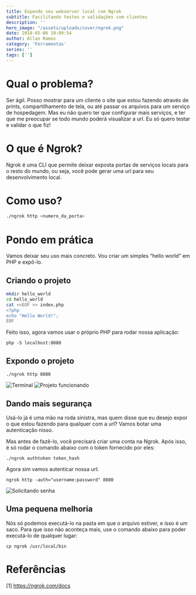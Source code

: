 ```yaml
---
title: Expondo seu webserver local com Ngrok
subtitle: Facilitando testes e validações com clientes
description: ''
hero_image: "/assets/uploads/cover/ngrok.png"
date: 2018-05-06 10:09:54
author: Allan Ramos
category: 'Ferramentas'
series: ''
tags: ['']
---
```


# Qual o problema?

Ser ágil. Posso mostrar para um cliente o site que estou fazendo através de prints, compartilhamento de tela, ou até passar os arquivos para um serviço de hospedagem. Mas eu não quero ter que configurar mais serviços, e ter que me preocupar se todo mundo poderá visualizar a url. Eu só quero testar e validar o que fiz!

# O que é Ngrok?

Ngrok é uma CLI que permite deixar exposta portas de serviços locais para o resto do mundo, ou seja, você pode gerar uma url para seu desenvolvimento local.

# Como uso?

```bash
./ngrok http <numero_da_porta>
```

# Pondo em prática

Vamos deixar seu uso mais concreto. Vou criar um simples “hello world” em PHP e expô-lo.

## Criando o projeto

```bash
mkdir hello_world
cd hello_world
cat <<EOF >> index.php
<?php
echo "Hello World!";
EOF
```

Feito isso, agora vamos usar o próprio PHP para rodar nossa aplicação:

`php -S localhost:8080`

## Expondo o projeto

`./ngrok http 8080`

![Terminal](/assets/uploads/posts/expondo-web-server-com-ngrok/terminal.png)
![Projeto funcionando](/assets/uploads/posts/expondo-web-server-com-ngrok/funcionando.png)

## Dando mais segurança

Usá-lo já é uma mão na roda sinistra, mas quem disse que eu desejo expor o que estou fazendo para qualquer com a url? Vamos botar uma autenticação nisso.

Mas antes de fazê-lo, você precisará criar uma conta na Ngrok. Após isso, é só rodar o comando abaixo com o token fornecido por eles:

`./ngrok authtoken token_hash`

Agora sim vamos autenticar nossa url:

`ngrok http -auth="username:password" 8080`

![Solicitando senha](/assets/uploads/posts/expondo-web-server-com-ngrok/senha.png)

## Uma pequena melhoria

Nós só podemos executá-lo na pasta em que o arquivo estiver, e isso é um saco. Para que isso não aconteça mais, use o comando abaixo para poder executá-lo de qualquer lugar:

`cp ngrok /usr/local/bin`

# Referências

[1] https://ngrok.com/docs
